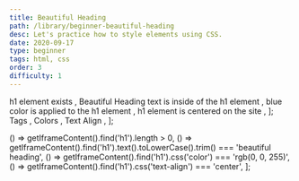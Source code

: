 ```yaml
---
title: Beautiful Heading
path: /library/beginner-beautiful-heading
desc: Let's practice how to style elements using CSS.
date: 2020-09-17
type: beginner
tags: html, css
order: 3
difficulty: 1
---
```



  <Text size="small" color="#FAFAFA">
    h1 element exists
  </Text>,
  <Text size="small" color="#FAFAFA">
    Beautiful Heading text is inside of the h1 element
  </Text>,
  <Text size="small" color="#FAFAFA">
    blue color is applied to the h1 element
  </Text>,
  <Text size="small" color="#FAFAFA">
    h1 element is centered on the site
  </Text>,
];

  <Link size="small" href="https://www.w3schools.com/tags/tag_hn.asp">
    Tags
  </Link>,
  <Link size="small" href="https://www.w3schools.com/cssref/pr_text_color.asp">
    Colors
  </Link>,
  <Link
    size="small"
    href="https://www.w3schools.com/cssref/pr_text_text-align.ASP"
  >
    Text Align
  </Link>,
];

  () => getIframeContent().find('h1').length > 0,
  () =>
    getIframeContent().find('h1').text().toLowerCase().trim() ===
    'beautiful heading',
  () => getIframeContent().find('h1').css('color') === 'rgb(0, 0, 255)',
  () => getIframeContent().find('h1').css('text-align') === 'center',
];

<Post>
  <CodeEditor
    tasks={tasksListData}
    help={helpListData}
    tabs={tabs}
    tests={tests}
    result={`The "Beautiful Heading" text is created using h1 element, has blue color and is centered on the screen.`}
  />
</Post>
